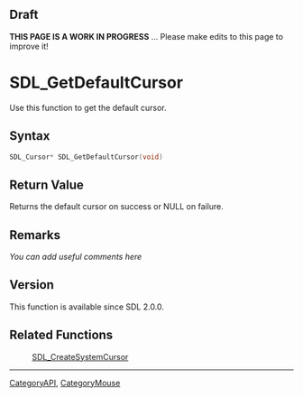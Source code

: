 == Draft ==

'''THIS PAGE IS A WORK IN PROGRESS''' ... Please make edits to this page to improve it!



<!-- #*^*^*^*^*See https://wiki.libsdl.org/SGFunctions for details on editing this page*^*^*^*^* -->


= SDL_GetDefaultCursor =
Use this function to get the default cursor.




== Syntax ==
<syntaxhighlight lang='c++'>
SDL_Cursor* SDL_GetDefaultCursor(void)
</syntaxhighlight>


== Return Value ==
Returns the default cursor on success or NULL on failure.



== Remarks ==
''You can add useful comments here''

<!-- #Leave this section as-is unless you have a remark to put in.  In that case, replace ''You can add useful comments here'' with your remark(s) following the Style Guide instructions.  Leave the rest of the markup alone and delete this comment. -->

== Version ==
This function is available since SDL 2.0.0.

== Related Functions ==
:[[SDL_CreateSystemCursor]]

----
[[CategoryAPI]], [[CategoryMouse]]
<!-- #See the Style Guide for instructions on editing the footer. -->
